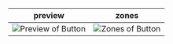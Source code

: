 | preview                                                           | zones                                                     |
|-------------------------------------------------------------------|-----------------------------------------------------------|
| ![Preview of Button](design-images/button/button-zones-empty.png) | ![Zones of Button](design-images/button/button-zones.png) |
